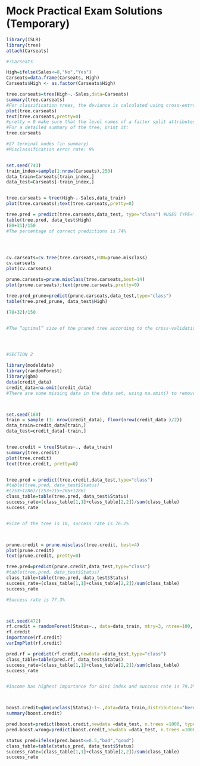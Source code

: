 # Mock Practical Exam Solutions (Temporary)

```r
library(ISLR)
library(tree)
attach(Carseats)

#?Carseats

High=ifelse(Sales<=8,"No","Yes")
Carseats=data.frame(Carseats, High)
Carseats$High <- as.factor(Carseats$High)

tree.carseats=tree(High~.-Sales,data=Carseats)
summary(tree.carseats)
#For classification trees, the deviance is calculated using cross-entropy (see lecture slides).
plot(tree.carseats)
text(tree.carseats,pretty=0)
#pretty = 0 make sure that the level names of a factor split attributes are used unchanged.
#For a detailed summary of the tree, print it:
tree.carseats

#27 terminal nodes (in summary)
#Misclassification error rate: 9%


set.seed(743)
train_index=sample(1:nrow(Carseats),250)
data_train=Carseats[train_index,]
data_test=Carseats[-train_index,]


tree.carseats = tree(High~.-Sales,data_train)
plot(tree.carseats);text(tree.carseats,pretty=0)

tree.pred = predict(tree.carseats,data_test, type="class") #USES TYPE="CLASS"!!!!!
table(tree.pred, data_test$High)
(80+31)/150
#The percentage of correct predictions is 74%




cv.carseats=cv.tree(tree.carseats,FUN=prune.misclass)
cv.carseats
plot(cv.carseats)

prune.carseats=prune.misclass(tree.carseats,best=14)
plot(prune.carseats);text(prune.carseats,pretty=0)

tree.pred_prune=predict(prune.carseats,data_test,type="class")
table(tree.pred_prune, data_test$High)

(78+32)/150


#The “optimal” size of the pruned tree according to the cross-validation is 14. The percentage of correct predictions is 73.3%




#SECTION 2

library(modeldata)
library(randomForest)
library(gbm)
data(credit_data)
credit_data=na.omit(credit_data)
#There are some missing data in the data set, using na.omit() to remove them.



set.seed(180)
train = sample (1: nrow(credit_data), floor(nrow(credit_data )/2))
data_train=credit_data[train,]
data_test=credit_data[-train,]


tree.credit = tree(Status~., data_train)
summary(tree.credit)
plot(tree.credit)
text(tree.credit, pretty=0)


tree.pred = predict(tree.credit,data_test,type="class")
#table(tree.pred, data_test$Status)
#(253+1286)/(253+215+266+1286)
class_table=table(tree.pred, data_test$Status)
success_rate=(class_table[1,1]+class_table[2,2])/sum(class_table)
success_rate


#Size of the tree is 10, success rate is 76.2%



prune.credit = prune.misclass(tree.credit, best=4)
plot(prune.credit)
text(prune.credit, pretty=0)

tree.pred=predict(prune.credit,data_test,type="class")
#table(tree.pred, data_test$Status)
class_table=table(tree.pred, data_test$Status)
success_rate=(class_table[1,1]+class_table[2,2])/sum(class_table)
success_rate

#Success rate is 77.3%



set.seed(472)
rf.credit = randomForest(Status~., data=data_train, mtry=3, ntree=100, importance=TRUE)
rf.credit
importance(rf.credit)
varImpPlot(rf.credit)

pred.rf = predict(rf.credit,newdata =data_test,type="class")
class_table=table(pred.rf, data_test$Status)
success_rate=(class_table[1,1]+class_table[2,2])/sum(class_table)
success_rate


#Income has highest importance for Gini index and success rate is 79.3%



boost.credit=gbm(unclass(Status)-1~.,data=data_train,distribution="bernoulli",n.trees =1000,interaction.depth=2)
summary(boost.credit)

pred.boost=predict(boost.credit,newdata =data_test, n.trees =1000, type="response")
pred.boost.wrong=predict(boost.credit,newdata =data_test, n.trees =1000)

status_pred=ifelse(pred.boost<=0.5,"bad","good")
class_table=table(status_pred, data_test$Status)
success_rate=(class_table[1,1]+class_table[2,2])/sum(class_table)
success_rate
```